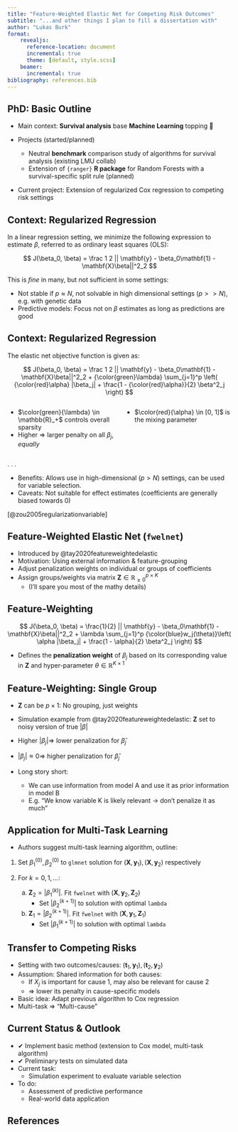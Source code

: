 ```yaml
---
title: "Feature-Weighted Elastic Net for Competing Risk Outcomes"
subtitle: "...and other things I plan to fill a dissertation with"
author: "Lukas Burk"
format:
    revealjs:
      reference-location: document
      incremental: true
      theme: [default, style.scss]
    beamer:
      incremental: true
bibliography: references.bib
---
```


## PhD: Basic Outline

-   Main context: **Survival analysis** base **Machine Learning** topping 🍰

-   Projects (started/planned)

    -   Neutral **benchmark** comparison study of algorithms for survival analysis (existing LMU collab)
    -   Extension of `{ranger}` **R package** for Random Forests with a survival-specific split rule (planned)

-   Current project: Extension of regularized Cox regression to competing risk settings

## Context: Regularized Regression

In a linear regression setting, we minimize the following expression to estimate $\beta$, referred to as ordinary least squares (OLS):

$$
J(\beta_0, \beta) = \frac 1 2 || \mathbf{y} - \beta_0\mathbf{1} - \mathbf{X}\beta||^2_2
$$

This is *fine* in many, but not sufficient in some settings:

-   Not stable if $p \approx N$, not solvable in high dimensional settings ($p >> N$), e.g. with genetic data
-   Predictive models: Focus not on $\beta$ estimates as long as predictions are good

## Context: Regularized Regression

The elastic net objective function is given as:

$$
J(\beta_0, \beta) = \frac 1 2 || \mathbf{y} - \beta_0\mathbf{1} - \mathbf{X}\beta||^2_2 + {\color{green}\lambda} \sum_{j=1}^p \left( {\color{red}\alpha} |\beta_j| + \frac{1 - {\color{red}\alpha}}{2} \beta^2_j \right)
$$

::: columns
::: {.column width="50%"}
-   $\color{green}{\lambda} \in \mathbb{R}_+$ controls overall sparsity
-   Higher $\Rightarrow$ larger penalty on all $\beta_j$, *equally*
:::

::: {.column width="50%"}
-   $\color{red}{\alpha} \in [0, 1]$ is the mixing parameter
:::
:::

. . .

-   Benefits: Allows use in high-dimensional ($p > N$) settings, can be used for variable selection.
-   Caveats: Not suitable for effect estimates (coefficients are generally biased towards 0)

::: footer
[@zou2005regularizationvariable]
:::

## Feature-Weighted Elastic Net (`fwelnet`)

-   Introduced by @tay2020featureweightedelastic
-   Motivation: Using external information & feature-grouping
-   Adjust penalization weights on individual or groups of coefficients
-   Assign groups/weights via matrix $\mathbf{Z} \in \mathbb{R}_{\geq 0}^{p \times K}$
    -   (I'll spare you most of the mathy details)

## Feature-Weighting

$$
J(\beta_0, \beta) = \frac{1}{2} || \mathbf{y} - \beta_0\mathbf{1} - \mathbf{X}\beta||^2_2 + \lambda \sum_{j=1}^p {\color{blue}w_j(\theta)}\left( \alpha |\beta_j| + \frac{1 - \alpha}{2} \beta^2_j \right)
$$

-   Defines the **penalization weight** of $\beta_j$ based on its corresponding value in $\mathbf{Z}$ and hyper-parameter $\theta \in \mathbb{R}^{K \times 1}$

## Feature-Weighting: Single Group

-   $\mathbf{Z}$ can be $p \times 1$: No grouping, just weights

-   Simulation example from @tay2020featureweightedelastic: $\mathbf{Z}$ set to noisy version of true $|\beta|$

-   Higher $|\beta_j| \Rightarrow$ lower penalization for $\hat{\beta}_j$

-   $|\beta_j| \approx 0 \Rightarrow$ higher penalization for $\hat{\beta}_j$

-   Long story short:

    -   We can use information from model A and use it as prior information in model B
    -   E.g. "We know variable K is likely relevant -\> don't penalize it as much"

## Application for Multi-Task Learning

-   Authors suggest multi-task learning algorithm, outline:

1.  Set $\beta_1^{(0)}, \beta_2^{(0)}$ to `glmnet` solution for $(\mathbf{X}, \mathbf{y}_1), (\mathbf{X}, \mathbf{y}_2)$ respectively

2.  For $k = 0, 1, \ldots$:

    a)  $\mathbf{Z}_2 = \left|\beta_1^{(k)}\right|$. Fit `fwelnet` with $(\mathbf{X}, \mathbf{y}_2, \mathbf{Z}_2)$
        -   Set $\left|\beta_2^{(k+1)}\right|$ to solution with optimal `lambda`
    b)  $\mathbf{Z}_1 = \left|\beta_2^{(k+1)}\right|$. Fit `fwelnet` with $(\mathbf{X}, \mathbf{y}_1, \mathbf{Z}_1)$
        -   Set $\left|\beta_1^{(k+1)}\right|$ to solution with optimal `lambda`

## Transfer to Competing Risks

-   Setting with two outcomes/causes: $(\mathbf{t}_1, \mathbf{y}_1), (\mathbf{t}_2, \mathbf{y}_2)$
-   Assumption: Shared information for both causes:
    -   If $X_j$ is important for cause 1, may also be relevant for cause 2
    -   $\Rightarrow$ lower its penalty in cause-specific models
-   Basic idea: Adapt previous algorithm to Cox regression
-   Multi-task $\Rightarrow$ "Multi-cause"

## Current Status & Outlook

-   ✔ Implement basic method (extension to Cox model, multi-task algorithm)
-   ✔ Preliminary tests on simulated data
-   Current task:
    -   Simulation experiment to evaluate variable selection
-   To do:
    -   Assessment of predictive performance
    -   Real-world data application

## References
